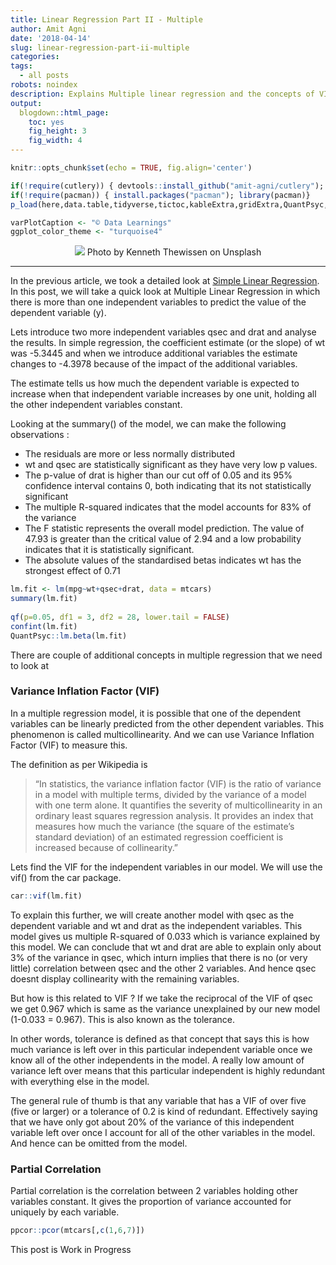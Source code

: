 ```yaml
---
title: Linear Regression Part II - Multiple
author: Amit Agni
date: '2018-04-14'
slug: linear-regression-part-ii-multiple
categories:
tags:
  - all posts
robots: noindex
description: Explains Multiple linear regression and the concepts of VIF and Partial correlation [WIP]
output:
  blogdown::html_page:
    toc: yes
    fig_height: 3
    fig_width: 4
---
```


```r
knitr::opts_chunk$set(echo = TRUE, fig.align='center')

if(!require(cutlery)) { devtools::install_github("amit-agni/cutlery"); library(cutlery)}
if(!require(pacman)) { install.packages("pacman"); library(pacman)}
p_load(here,data.table,tidyverse,tictoc,kableExtra,gridExtra,QuantPsyc,car,ppcor)

varPlotCaption <- "© Data Learnings"
ggplot_color_theme <- "turquoise4"
```

<center>
	<!-- feature image -->
	![](/post/2018-04-14-linear-regression-part-ii-multiple_files/kenneth-thewissen-D76DklsG-5U-unsplash.jpg)
Photo by Kenneth Thewissen on Unsplash
</center>
<hr>

In the previous article, we took a detailed look at [Simple Linear Regression](/linear-regression-part-i-simple/). In this post, we will take a quick look at Multiple Linear Regression in which there is more than one independent variables to predict the value of the dependent variable (y). 

Lets introduce two more independent variables qsec and drat and analyse the results. In simple regression, the coefficient estimate (or the slope) of wt was -5.3445 and when we introduce additional variables the estimate changes to -4.3978 because of the impact of the additional variables.

The estimate tells us how much the dependent variable is expected to increase when that independent variable increases by one unit, holding all the other independent variables constant.

Looking at the summary() of the model, we can make the following observations :

* The residuals are more or less normally distributed
* wt and qsec are statistically significant as they have very low p values.
* The p-value of drat is higher than our cut off of 0.05 and its 95% confidence interval contains 0, both indicating that its not statistically significant
* The multiple R-squared indicates that the model accounts for 83% of the variance
* The F statistic represents the overall model prediction. The value of 47.93 is greater than the critical value of 2.94 and a low probability indicates that it is statistically significant.
* The absolute values of the standardised betas indicates wt has the strongest effect of 0.71


```r
lm.fit <- lm(mpg~wt+qsec+drat, data = mtcars)
summary(lm.fit)
 
qf(p=0.05, df1 = 3, df2 = 28, lower.tail = FALSE)
confint(lm.fit)
QuantPsyc::lm.beta(lm.fit)

```

There are couple of additional concepts in multiple regression that we need to look at

### Variance Inflation Factor (VIF)

In a multiple regression model, it is possible that one of the dependent variables can be linearly predicted from the other dependent variables. This phenomenon is called multicollinearity. And we can use Variance Inflation Factor (VIF) to measure this.

The definition as per Wikipedia is 

> “In statistics, the variance inflation factor (VIF) is the ratio of variance in a model with multiple terms, divided by the variance of a model with one term alone. It quantifies the severity of multicollinearity in an ordinary least squares regression analysis. It provides an index that measures how much the variance (the square of the estimate’s standard deviation) of an estimated regression coefficient is increased because of collinearity.”

Lets find the VIF for the independent variables in our model. We will use the vif() from the car package.

```r
car::vif(lm.fit)
```

To explain this further, we will create another model with qsec as the dependent variable and wt and drat as the independent variables. This model gives us multiple R-squared of 0.033 which is variance explained by this model. We can conclude that wt and drat are able to explain only about 3% of the variance in qsec, which inturn implies that there is no (or very little) correlation between qsec and the other 2 variables. And hence qsec doesnt display collinearity with the remaining variables.

But how is this related to VIF ? If we take the reciprocal of the VIF of qsec we get 0.967 which is same as the variance unexplained by our new model (1-0.033 = 0.967). This is also known as the tolerance.

In other words, tolerance is defined as that concept that says this is how much variance is left over in this particular independent variable once we know all of the other independents in the model. A really low amount of variance left over means that this particular independent is highly redundant with everything else in the model.

The general rule of thumb is that any variable that has a VIF of over five (five or larger) or a tolerance of 0.2 is kind of redundant. Effectively saying that we have only got about 20% of the variance of this independent variable left over once I account for all of the other variables in the model. And hence can be omitted from the model.


### Partial Correlation

Partial correlation is the correlation between 2 variables holding other variables constant. It gives the proportion of variance accounted for uniquely by each variable.
```r
ppcor::pcor(mtcars[,c(1,6,7)])
```

This post is Work in Progress
